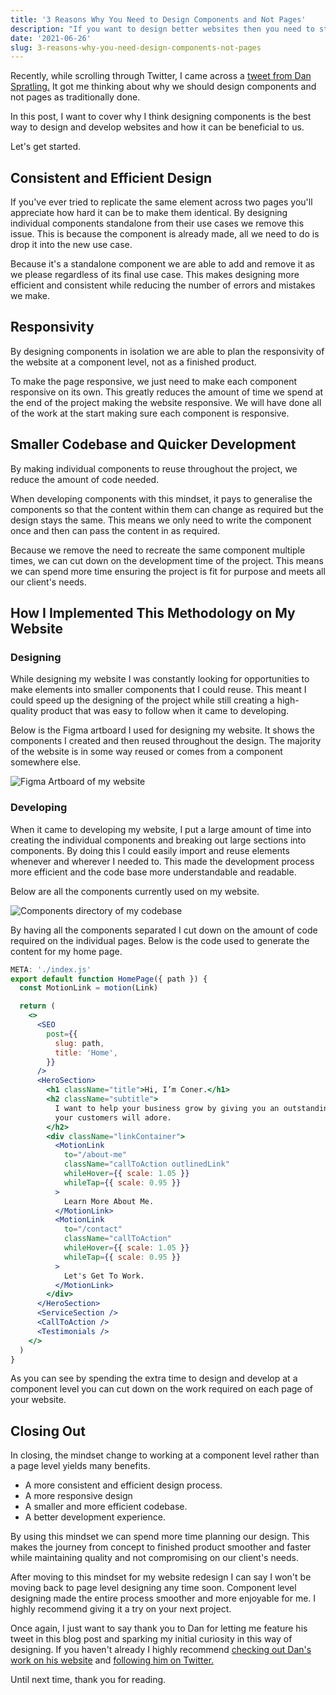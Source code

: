 ```yaml
---
title: '3 Reasons Why You Need to Design Components and Not Pages'
description: "If you want to design better websites then you need to stop designing at a page level and start thinking about components. Here's 3 reasons why."
date: '2021-06-26'
slug: 3-reasons-why-you-need-design-components-not-pages
---
```


Recently, while scrolling through Twitter, I came across a [tweet from Dan Spratling.](https://twitter.com/dan_spratling/status/1401103660785049600) It got me thinking about why we should design components and not pages as traditionally done.

In this post, I want to cover why I think designing components is the best way to design and develop websites and how it can be beneficial to us.

Let's get started.

## Consistent and Efficient Design

If you've ever tried to replicate the same element across two pages you'll appreciate how hard it can be to make them identical. By designing individual components standalone from their use cases we remove this issue. This is because the component is already made, all we need to do is drop it into the new use case.

Because it's a standalone component we are able to add and remove it as we please regardless of its final use case. This makes designing more efficient and consistent while reducing the number of errors and mistakes we make.

## Responsivity

By designing components in isolation we are able to plan the responsivity of the website at a component level, not as a finished product.

To make the page responsive, we just need to make each component responsive on its own. This greatly reduces the amount of time we spend at the end of the project making the website responsive. We will have done all of the work at the start making sure each component is responsive.

## Smaller Codebase and Quicker Development

By making individual components to reuse throughout the project, we reduce the amount of code needed.

When developing components with this mindset, it pays to generalise the components so that the content within them can change as required but the design stays the same. This means we only need to write the component once and then can pass the content in as required.

Because we remove the need to recreate the same component multiple times, we can cut down on the development time of the project. This means we can spend more time ensuring the project is fit for purpose and meets all our client's needs.

## How I Implemented This Methodology on My Website

### Designing

While designing my website I was constantly looking for opportunities to make elements into smaller components that I could reuse. This meant I could speed up the designing of the project while still creating a high-quality product that was easy to follow when it came to developing.

Below is the Figma artboard I used for designing my website. It shows the components I created and then reused throughout the design. The majority of the website is in some way reused or comes from a component somewhere else.

![Figma Artboard of my website](/images/blog/3-Reasons-Why-You-Need-Design-Components-Not-Pages/cm-website-figma-artboard.png)

### Developing

When it came to developing my website, I put a large amount of time into creating the individual components and breaking out large sections into components. By doing this I could easily import and reuse elements whenever and wherever I needed to. This made the development process more efficient and the code base more understandable and readable.

Below are all the components currently used on my website.

![Components directory of my codebase](/images/blog/3-Reasons-Why-You-Need-Design-Components-Not-Pages/cm-website-components.png)

By having all the components separated I cut down on the amount of code required on the individual pages. Below is the code used to generate the content for my home page.

```jsx
META: './index.js'
export default function HomePage({ path }) {
  const MotionLink = motion(Link)

  return (
    <>
      <SEO
        post={{
          slug: path,
          title: 'Home',
        }}
      />
      <HeroSection>
        <h1 className="title">Hi, I’m Coner.</h1>
        <h2 className="subtitle">
          I want to help your business grow by giving you an outstanding website
          your customers will adore.
        </h2>
        <div className="linkContainer">
          <MotionLink
            to="/about-me"
            className="callToAction outlinedLink"
            whileHover={{ scale: 1.05 }}
            whileTap={{ scale: 0.95 }}
          >
            Learn More About Me.
          </MotionLink>
          <MotionLink
            to="/contact"
            className="callToAction"
            whileHover={{ scale: 1.05 }}
            whileTap={{ scale: 0.95 }}
          >
            Let's Get To Work.
          </MotionLink>
        </div>
      </HeroSection>
      <ServiceSection />
      <CallToAction />
      <Testimonials />
    </>
  )
}
```

As you can see by spending the extra time to design and develop at a component level you can cut down on the work required on each page of your website.

## Closing Out

In closing, the mindset change to working at a component level rather than a page level yields many benefits.

- A more consistent and efficient design process.
- A more responsive design
- A smaller and more efficient codebase.
- A better development experience.

By using this mindset we can spend more time planning our design. This makes the journey from concept to finished product smoother and faster while maintaining quality and not compromising on our client's needs.

After moving to this mindset for my website redesign I can say I won't be moving back to page level designing any time soon. Component level designing made the entire process smoother and more enjoyable for me. I highly recommend giving it a try on your next project.

Once again, I just want to say thank you to Dan for letting me feature his tweet in this blog post and sparking my initial curiosity in this way of designing. If you haven't already I highly recommend [checking out Dan's work on his website](https://danspratling.dev/) and [following him on Twitter.](https://twitter.com/dan_spratling/)

Until next time, thank you for reading.
